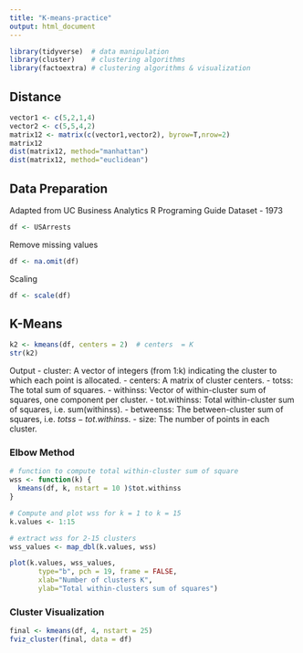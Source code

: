---
title: "K-means-practice"
output: html_document
---

```{r message=FALSE, warning=FALSE}
library(tidyverse)  # data manipulation
library(cluster)    # clustering algorithms
library(factoextra) # clustering algorithms & visualization
```
## Distance

```{r}
vector1 <- c(5,2,1,4)
vector2 <- c(5,5,4,2)
matrix12 <- matrix(c(vector1,vector2), byrow=T,nrow=2)
matrix12
dist(matrix12, method="manhattan")
dist(matrix12, method="euclidean")
```

## Data Preparation
Adapted from UC Business Analytics R Programing Guide
Dataset - 1973

```{r USAarests}
df <- USArrests
```

Remove missing values
```{r}
df <- na.omit(df)
```
Scaling
```{r}
df <- scale(df)

```

## K-Means
```{r}
k2 <- kmeans(df, centers = 2)  # centers  = K
str(k2)
```
Output 
- cluster: A vector of integers (from 1:k) indicating the cluster to which each point is allocated.
- centers: A matrix of cluster centers.
- totss: The total sum of squares.
- withinss: Vector of within-cluster sum of squares, one component per cluster.
- tot.withinss: Total within-cluster sum of squares, i.e. sum(withinss).
- betweenss: The between-cluster sum of squares, i.e. $totss-tot.withinss$.
- size: The number of points in each cluster.

### Elbow Method
```{r}
# function to compute total within-cluster sum of square 
wss <- function(k) {
  kmeans(df, k, nstart = 10 )$tot.withinss
}

# Compute and plot wss for k = 1 to k = 15
k.values <- 1:15

# extract wss for 2-15 clusters
wss_values <- map_dbl(k.values, wss)

plot(k.values, wss_values,
       type="b", pch = 19, frame = FALSE, 
       xlab="Number of clusters K",
       ylab="Total within-clusters sum of squares")
```
### Cluster Visualization
```{r}
final <- kmeans(df, 4, nstart = 25)
fviz_cluster(final, data = df)
```
